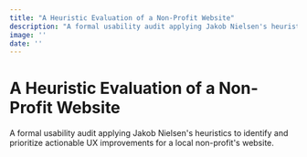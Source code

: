 ```yaml
---
title: "A Heuristic Evaluation of a Non-Profit Website"
description: "A formal usability audit applying Jakob Nielsen's heuristics to identify and prioritize actionable UX improvements for a local non-profit's website."
image: ''
date: '' 
---
```


# A Heuristic Evaluation of a Non-Profit Website

A formal usability audit applying Jakob Nielsen's heuristics to identify and prioritize actionable UX improvements for a local non-profit's website.
